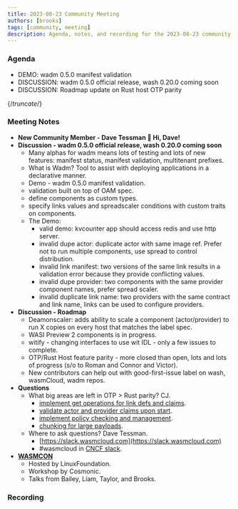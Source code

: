 ```yaml
---
title: 2023-08-23 Community Meeting
authors: [brooks]
tags: [community, meeting]
description: Agenda, notes, and recording for the 2023-08-23 community meeting
---
```



### Agenda

- DEMO: wadm 0.5.0 manifest validation
- DISCUSSION: wadm 0.5.0 official release, wash 0.20.0 coming soon
- DISCUSSION: Roadmap update on Rust host OTP parity

{/*truncate*/}

### Meeting Notes

- **New Community Member - Dave Tessman 👋 Hi, Dave!**
- **Discussion - wadm 0.5.0 official release, wash 0.20.0 coming soon**
  - Many alphas for wadm means lots of testing and lots of new features: manifest status, manifest validation, multitenant prefixes.
  - What is Wadm? Tool to assist with deploying applications in a declarative manner.
  - Demo - wadm 0.5.0 manifest validation.
  - validation built on top of OAM spec.
  - define components as custom types.
  - specify links values and spreadscaler conditions with custom traits on components.
  - The Demo:
    - valid demo: kvcounter app should access redis and use http server.
    - invalid dupe actor: duplicate actor with same image ref. Prefer not to run multiple components, use spread to control distribution.
    - invalid link manifest: two versions of the same link results in a validation error because they provide conflicting values.
    - invalid dupe provider: two components with the same provider component names, prefer spread scaler.
    - invalid duplicate link name: two providers with the same contract and link name, links can be used to configure providers.
- **Discussion - Roadmap**
  - Deamonscaler: adds ability to scale a component (actor/provider) to run X copies on every host that matches the label spec.
  - WASI Preview 2 components is in progress.
  - witify - changing interfaces to use wit IDL - only a few issues to complete.
  - OTP/Rust Host feature parity - more closed than open, lots and lots of progress (s/o to Roman and Connor and Victor).
  - New contributors can help out with good-first-issue label on wash, wasmCloud, wadm repos.
- **Questions**
  - What big areas are left in OTP > Rust parity? CJ.
    - [implement get operations for link defs and claims](https://github.com/wasmCloud/wasmCloud/issues/480).
    - [validate actor and provider claims upon start](https://github.com/wasmCloud/wasmCloud/issues/554).
    - [implement policy checking and management](https://github.com/wasmCloud/wasmCloud/issues/480).
    - [chunking for large payloads](https://github.com/wasmCloud/wasmCloud/issues/482).
  - Where to ask questions? Dave Tessman.
    - [https://slack.wasmcloud.com](https://slack.wasmcloud.com)
    - #wasmcloud in [CNCF slack](https://communityinviter.com/apps/cloud-native/cncf).
- [**WASMCON**](https://events.linuxfoundation.org/wasmcon/)
  - Hosted by LinuxFoundation.
  - Workshop by Cosmonic.
  - Talks from Bailey, Liam, Taylor, and Brooks.

### Recording

<ReactPlayer url='https://www.youtube.com/watch?v=Jem3QadAPqE' controls />
